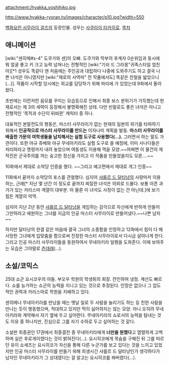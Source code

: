 attachment:/hyakka_yoshihiko.jpg

http://www.hyakka-ryoran.tv/images/character/p10.jpg?width=550

[[백화요란 사무라이 걸즈]]의 등장인물. 성우는 [[사쿠라이 타카히로]].
[[목차]]
== 애니메이션 ==
[wiki:"센히메#s-4" 도쿠가와 센]의 오빠. 도쿠가와 막부의 후계자 0순위임과 동시에 뭐 얼굴 좋고 키 크고 능력 넘쳐나는 전형적인 [wiki:"기쉬 드 그라몽"귀족스타일  엄친아][*1 성우도 똑같다 맨 처음에는 주인공과 대립하다 나중에 도와주기도 하고 결국 나쁜 녀석은 아니였지만 [wiki:"제로의 사역마" 전 작품에서도] 똑같은 전철을 밟았으니(...)]. 작품이 시작할 당시에는 외교를 담당하기 위해 파리에 가 있었는데 9화에서 돌아왔다.

초반에는 이런저런 음모를 꾸미는 모습등으로 인해서 최종 보스 분위기가 가득했는데 현재로서는 제 3의 세력이 등장해서 불명확해진 상태. 다만 빈말로도 좋은 녀석은 아니고 전형적인 '목적과 수단이 뒤바뀐' 캐릭터 중 하나. 

대표적인 본말전도의 행동은, 마스터 사무라이가 없는 현재의 일본의 위기를 타파하기 위해서 '''인공적으로 마스터 사무라이를 만드는''' 이자나미 계획을 발동. '''마스터 사무라이를 배출한 가문의 여학생들을 납치해서는 실험 도구로 사용했다(…).''' 그러면서 하는 말도 가관이다. 또한 야규 쥬베와 야규 무네아키라도 실험 도구로 쓸 예정에, 이미 사나다들은 처리하라고 명령까지 내려 놓았으며 여동생도 이용해 먹을 모양.~~어쩌면 이 물건의 제작진은 군국주의를 까는 숭고한 정신을 가지고 이 작품을 만들었을지도 모른….~~

10화에서 제대로 소악당 인증을 했다. ~~그리고 예고편에서 제대로 개그 인증~~

11화에서 끝까지 소악당의 포스를 관철했다. 심지어 [[샤를르 드 달타냥]]의 사랑마저 이용하는, 근래[* 지난 몇 년간 이 정도로 끝까지 찌질한 녀석은 의외로 드물다. 보통 아픈 과거가 있는 카리스마 계열이 대부분. 아 물론 이 녀석도 사정이 없는 건 아닌데.]에 보기 힘든 계열의 악역.

심지어 지난 2년 동안 [[샤를르 드 달타냥]]을 게임하는 감각으로 자신에게 반하게 만들어 그만하라고 애원하는 그녀를 지금의 인공 마스터 사무라이로 만들어냈다.~~나쁜 남자~~

하지만 달타냥의 한결 같은 마음에 결국 그녀의 소중함을 인정하고 12화에서 힘이 다 해 사망한 그녀에게 입맞춤을 함으로써 진정한 마스터 사무라이로서 다시금 살아나게 한다. 그리고 인공 마스터 사무라이들을 동원하여서 무네아키라 일행을 도와준다. 이때 보여주는 모습은 그야말로 [[츤데레]](…).

== 소설/코믹스 ==
25대 쇼군 요시코우의 아들. 부오우 학원의 학생회의 회장. 잔인하여 냉정. 계산도 빠르다. 쇼를 능가하는 쇼군의 능력을 지니고 있는 것으로 추정된다. 인망은 없으나 그 압도적인 권력과 카리스마로 학원을 지배하고 있다.

센히메나 무네아키라를 만났을 때는 옛날 일로 두 사람을 놀리기도 하는 등 친한 사람을 만나는 듯이 행동했으며, 적대하고 있지만 딱히 싫어하지는 않는 모양. 아니 오히려 무네아키라와 계약해서 자기 옆에 두고 싶어한다. 무네아키라의 쇼로서의 능력을 탐내는 것도 이유 중 하나지만, 진심으로 그를 자기 수하로 두고 싶어하는 것 같다.

소설판 최종권인 17권에서 최종결전 중 무네아키라에게 '''너만을 원했다'''고 열렬하게 고백하며 실은 후로게이였다는 것이 밝혀진다(...). 요시히코에게 목숨을 구해진 뒤 그를 따르던 유이 쇼세츠는 요시히코가 자신을 통해 다른 누군가를 보고 있다는 것을 느끼고 있었지만 인공 마스터 사무라이를 만들기 위해 희생시긴 샤를르 드 달타냥인가 생각하다가 남자인 무네아키라가 그 상대였다는 걸 알고는 요시히코를 쏴버렸다(...).
